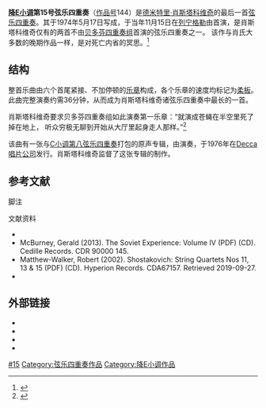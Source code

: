{{NoteTA
|G1=Music
}}
'''[[降E小調|降E小调]]第15号弦乐四重奏'''（[[作品号|作品号]]144）是[[德米特里·德米特里耶维奇·肖斯塔科维奇|德米特里·肖斯塔科维奇]]的最后一首[[弦樂四重奏|弦乐四重奏]]。其于1974年5月17日写成，于当年11月15日在[[圣彼得堡|列宁格勒]]由{{tsl|en|Leningrad Taneiev Quartet|塔涅耶夫四重奏组}}首演，是肖斯塔科维奇仅有的两首不由[[贝多芬四重奏组|贝多芬四重奏组]]首演的弦乐四重奏之一。  该作与肖氏大多数的晚期作品一样，是对死亡内省的冥思。<ref>{{Cite book|last=|first=|title=All Music Guide to Classical Music: The Definitive Guide to Classical Music|publisher=Backbeat Books|year=2005|isbn=0879308656|editor-last=Woodstra|editor-first=Chris|location=|pages=1262}}</ref>

== 结构 ==
整首乐曲由六个首尾紧接、不加停顿的[[乐章|乐章]]构成，各个乐章的速度均标记为[[速度_(音樂)#基本速度標記|柔板]]。{{Ordered list|list_style_type=upper roman|[[挽歌|挽歌]]：柔板|[[小夜曲|小夜曲]]：柔板|[[间奏曲|间奏曲]]：柔板|[[夜曲|夜曲]]：柔板|[[葬礼进行曲|葬礼进行曲]]：柔板|[[尾声|尾声]]：柔板}}此曲完整演奏约需36分钟，从而成为肖斯塔科维奇诸弦乐四重奏中最长的一首。

肖斯塔科维奇要求贝多芬四重奏组如此演奏第一乐章：“就演成苍蝇在半空里死了掉在地上， 听众穷极无聊到开始从大厅里起身走人那样。”<ref>{{Harvnb|Wilson|1994|p=470}}</ref>

该曲有一张与[[第8号弦乐四重奏_(肖斯塔科维奇)|C小调第八弦乐四重奏]]打包的原声专辑，由{{tsl|en|Fitzwilliam Quartet|菲茨威廉四重奏组}}演奏，于1976年在[[迪卡唱片|Decca唱片公司]]发行。肖斯塔科维奇监督了这张专辑的制作。

== 参考文献 ==

; 脚注
{{Reflist}}

; 文献资料

* {{Cite thesis|last=Gushue|first=Ariane. C}}
* McBurney, Gerald (2013). The Soviet Experience: Volume IV (PDF) (CD). Cedille Records. CDR 90000 145.
* Matthew-Walker, Robert (2002). Shostakovich: String Quartets Nos 11, 13 & 15 (PDF) (CD). Hyperion Records. CDA67157. Retrieved 2019-09-27.
* {{Cite book|last=Wilson|first=Elizabeth|title=Shostakovich: A Life Remembered|url=https://archive.org/details/shostakovichlife0000wils_j8l0|publisher=Princeton University Press|year=1994|isbn=0-691-04465-1|ref={{harvid|Wilson|1994}}}}

== 外部链接 ==

* {{Cite web|title=Quartet No. 15 in E-flat minor for Strings, Op. 144|url=http://www.shostakovichquartets.com/quartets/page/quartet-no-15|author=Griffiths|first=Paul|year=2012|publisher=The Chamber Music Society of Lincoln Center|archiveurl=https://web.archive.org/web/20161028005529/http://www.shostakovichquartets.com/quartets/page/quartet-no-15|archivedate=2016-10-28}}
* {{Cite web|title=Shostakovich: the string quartets, Quartet No. 15|url=http://www.quartets.de/compositions/ssq15.html|author=Harris|first=Stephen|year=2014|publisher=Shostakovich: the string quartets|access-date=2020-10-29|archive-date=2020-11-03|archive-url=https://web.archive.org/web/20201103043135/http://www.quartets.de/compositions/ssq15.html|dead-url=no}}
* {{Cite web|title=Lecture on Shostakovich Quartets Nos. 2, 9, & 15|url=https://www.youtube.com/watch?v=GI7QioGAAt8|author=Parloff|date=2013-03-26|first=Michael|publisher=YouTube|access-date=2020-10-29|archive-date=2020-11-01|archive-url=https://web.archive.org/web/20201101205433/https://www.youtube.com/watch?v=GI7QioGAAt8|dead-url=no}}
* {{YouTube|id=gu-cdpgyZpY|title=Dmitri Shostakovich: Quartet No.15 in E-flat minor, Op.144 (Boriso-Glebsky - Philippens - Stam - Weijenberg)}}
{{Portal|古典音乐}}

{{肖斯塔科维奇弦乐四重奏}}

[[Category:肖斯塔科维奇弦乐四重奏|#15]]
[[Category:弦乐四重奏作品|Category:弦乐四重奏作品]]
[[Category:降E小调作品|Category:降E小调作品]]